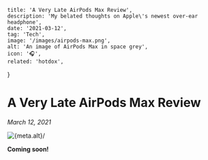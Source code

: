 
    title: 'A Very Late AirPods Max Review',
    description: 'My belated thoughts on Apple\'s newest over-ear headphone',
    date: '2021-03-12',
    tag: 'Tech',
    image: '/images/airpods-max.png',
    alt: 'An image of AirPods Max in space grey',
    icon: '🎧',
    related: 'hotdox',
}


# A Very Late AirPods Max Review

_March 12, 2021_

<img className="mx-auto" src={meta.image} alt={meta.alt}/>

**Coming soon!**
